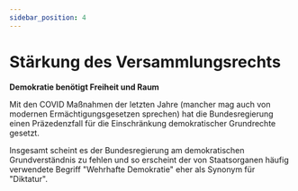 ```yaml
---
sidebar_position: 4
---
```


# Stärkung des Versammlungsrechts

**Demokratie benötigt Freiheit und Raum**




Mit den COVID Maßnahmen der letzten Jahre (mancher mag auch von modernen Ermächtigungsgesetzen sprechen)
hat die Bundesregierung einen Präzedenzfall für die Einschränkung demokratischer Grundrechte gesetzt.

Insgesamt scheint es der Bundesregierung am demokratischen Grundverständnis zu fehlen und so erscheint der von Staatsorganen häufig verwendete Begriff "Wehrhafte Demokratie" eher als Synonym für "Diktatur".
